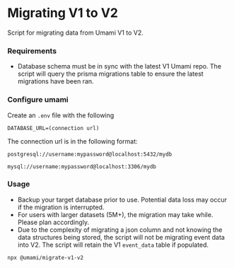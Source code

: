 # Migrating V1 to V2

Script for migrating data from Umami V1 to V2.

### Requirements

- Database schema must be in sync with the latest V1 Umami repo. The script will query the prisma migrations table to ensure the latest migrations have been ran.

### Configure umami

Create an `.env` file with the following

```
DATABASE_URL=(connection url)
```

The connection url is in the following format:

```
postgresql://username:mypassword@localhost:5432/mydb

mysql://username:mypassword@localhost:3306/mydb
```

### Usage

- Backup your target database prior to use. Potential data loss may occur if the migration is interrupted.
- For users with larger datasets (5M+), the migration may take while. Please plan accordingly.
- Due to the complexity of migrating a json column and not knowing the data structures being stored, the script will not be migrating event data into V2. The script will retain the V1 `event_data` table if populated.

```shell
npx @umami/migrate-v1-v2
```